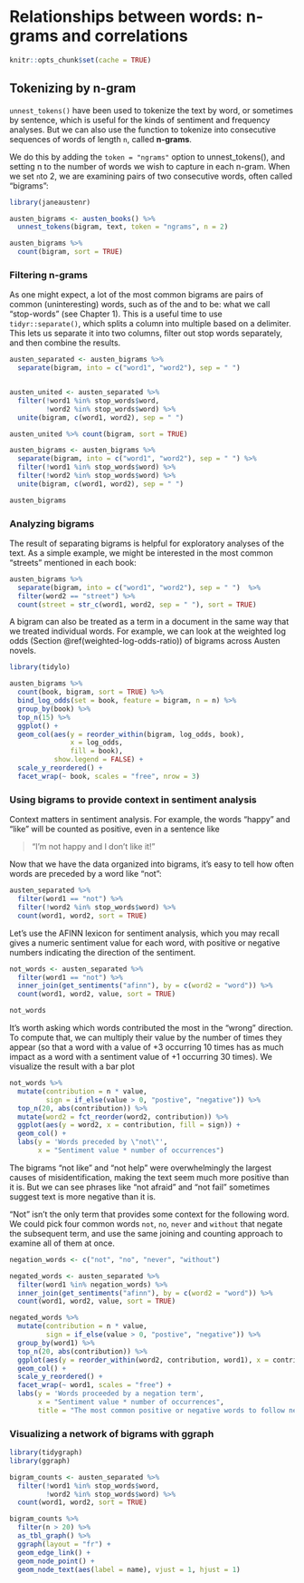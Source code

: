 
# Relationships between words: n-grams and correlations


```r
knitr::opts_chunk$set(cache = TRUE)
```




## Tokenizing by n-gram     


`unnest_tokens()` have been used to tokenize the text by word, or sometimes by sentence, which is useful for the kinds of sentiment and frequency analyses. But we can also use the function to tokenize into consecutive sequences of words of length `n`, called **n-grams**.  

We do this by adding the `token = "ngrams"` option to unnest_tokens(), and setting n to the number of words we wish to capture in each n-gram. When we set `n`to 2, we are examining pairs of two consecutive words, often called “bigrams”:

```r
library(janeaustenr)

austen_bigrams <- austen_books() %>%
  unnest_tokens(bigram, text, token = "ngrams", n = 2)

austen_bigrams %>%
  count(bigram, sort = TRUE)
```

### Filtering n-grams  


As one might expect, a lot of the most common bigrams are pairs of common (uninteresting) words, such as of the and to be: what we call “stop-words” (see Chapter 1). This is a useful time to use `tidyr::separate()`, which splits a column into multiple based on a delimiter. This lets us separate it into two columns, filter out stop words separately, and then combine the results.  
```r
austen_separated <- austen_bigrams %>%  
  separate(bigram, into = c("word1", "word2"), sep = " ")


austen_united <- austen_separated %>%
  filter(!word1 %in% stop_words$word,
         !word2 %in% stop_words$word) %>%
  unite(bigram, c(word1, word2), sep = " ")

austen_united %>% count(bigram, sort = TRUE)
```


```r
austen_bigrams <- austen_bigrams %>% 
  separate(bigram, into = c("word1", "word2"), sep = " ") %>%
  filter(!word1 %in% stop_words$word) %>%
  filter(!word2 %in% stop_words$word) %>% 
  unite(bigram, c(word1, word2), sep = " ")

austen_bigrams
```

### Analyzing bigrams  

The result of separating bigrams is helpful for exploratory analyses of the text. As a simple example, we might be interested in the most common “streets” mentioned in each book:  

```r
austen_bigrams %>% 
  separate(bigram, into = c("word1", "word2"), sep = " ")  %>% 
  filter(word2 == "street") %>% 
  count(street = str_c(word1, word2, sep = " "), sort = TRUE)
```


A bigram can also be treated as a term in a document in the same way that we treated individual words. For example, we can look at the weighted log odds (Section \@ref(weighted-log-odds-ratio)) of bigrams across Austen novels.  

```r
library(tidylo)

austen_bigrams %>% 
  count(book, bigram, sort = TRUE) %>% 
  bind_log_odds(set = book, feature = bigram, n = n) %>% 
  group_by(book) %>% 
  top_n(15) %>% 
  ggplot() + 
  geom_col(aes(y = reorder_within(bigram, log_odds, book),
               x = log_odds,
               fill = book),
           show.legend = FALSE) + 
  scale_y_reordered() + 
  facet_wrap(~ book, scales = "free", nrow = 3)
```


### Using bigrams to provide context in sentiment analysis    

Context matters in sentiment analysis. For example, the words “happy” and “like” will be counted as positive, even in a sentence like 

> "I'm not happy and I don't like it!"

Now that we have the data organized into bigrams, it’s easy to tell how often words are preceded by a word like "not":

```r
austen_separated %>% 
  filter(word1 == "not") %>% 
  filter(!word2 %in% stop_words$word) %>%
  count(word1, word2, sort = TRUE)
```

Let’s use the AFINN lexicon for sentiment analysis, which you may recall gives a numeric sentiment value for each word, with positive or negative numbers indicating the direction of the sentiment.

```r
not_words <- austen_separated %>%
  filter(word1 == "not") %>%
  inner_join(get_sentiments("afinn"), by = c(word2 = "word")) %>%
  count(word1, word2, value, sort = TRUE)

not_words
```


It’s worth asking which words contributed the most in the “wrong” direction. To compute that, we can multiply their value by the number of times they appear (so that a word with a value of +3 occurring 10 times has as much impact as a word with a sentiment value of +1 occurring 30 times). We visualize the result with a bar plot  

```r
not_words %>%
  mutate(contribution = n * value,
         sign = if_else(value > 0, "postive", "negative")) %>%
  top_n(20, abs(contribution)) %>%
  mutate(word2 = fct_reorder(word2, contribution)) %>%
  ggplot(aes(y = word2, x = contribution, fill = sign)) +
  geom_col() +
  labs(y = 'Words preceded by \"not\"',
       x = "Sentiment value * number of occurrences")
```

The bigrams “not like” and “not help” were overwhelmingly the largest causes of misidentification, making the text seem much more positive than it is. But we can see phrases like “not afraid” and “not fail” sometimes suggest text is more negative than it is.

“Not” isn’t the only term that provides some context for the following word. We could pick four common words `not`, `no`, `never` and `without` that negate the subsequent term, and use the same joining and counting approach to examine all of them at once.  

```r
negation_words <- c("not", "no", "never", "without")

negated_words <- austen_separated %>%
  filter(word1 %in% negation_words) %>%
  inner_join(get_sentiments("afinn"), by = c(word2 = "word")) %>%
  count(word1, word2, value, sort = TRUE)

negated_words %>%
  mutate(contribution = n * value,
         sign = if_else(value > 0, "postive", "negative")) %>%
  group_by(word1) %>% 
  top_n(20, abs(contribution)) %>%
  ggplot(aes(y = reorder_within(word2, contribution, word1), x = contribution, fill = sign)) +
  geom_col() + 
  scale_y_reordered() + 
  facet_wrap(~ word1, scales = "free") + 
  labs(y = 'Words proceeded by a negation term',
       x = "Sentiment value * number of occurrences",
       title = "The most common positive or negative words to follow negations such as 'never', 'no', 'not', and 'without'")
```

### Visualizing a network of bigrams with ggraph   

```r
library(tidygraph)
library(ggraph)
```


```r
bigram_counts <- austen_separated %>% 
  filter(!word1 %in% stop_words$word,
         !word2 %in% stop_words$word) %>% 
  count(word1, word2, sort = TRUE) 
```


```r
bigram_counts %>% 
  filter(n > 20) %>%
  as_tbl_graph() %>% 
  ggraph(layout = "fr") + 
  geom_edge_link() + 
  geom_node_point() + 
  geom_node_text(aes(label = name), vjust = 1, hjust = 1)
```

